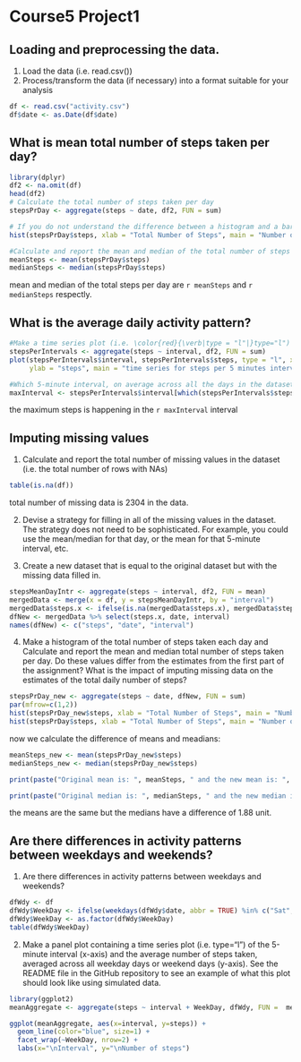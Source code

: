 Course5 Project1
===============================

## Loading and preprocessing the data.

1. Load the data (i.e. \color{red}{\verb|read.csv()|}read.csv())
2. Process/transform the data (if necessary) into a format suitable for your analysis

```r
df <- read.csv("activity.csv")
df$date <- as.Date(df$date)
```

## What is mean total number of steps taken per day?

```r
library(dplyr)
df2 <- na.omit(df)
head(df2)
# Calculate the total number of steps taken per day
stepsPrDay <- aggregate(steps ~ date, df2, FUN = sum)

# If you do not understand the difference between a histogram and a barplot, research the difference between them. Make a histogram of the total number of steps taken each day
hist(stepsPrDay$steps, xlab = "Total Number of Steps", main = "Number of Steps Per Day")

#Calculate and report the mean and median of the total number of steps taken per day
meanSteps <- mean(stepsPrDay$steps)
medianSteps <- median(stepsPrDay$steps)
```

mean and median of the total steps per day are `r meanSteps` and `r medianSteps` respectly.


## What is the average daily activity pattern?

```r
#Make a time series plot (i.e. \color{red}{\verb|type = "l"|}type="l") of the 5-minute interval (x-axis) and the average number of steps taken, averaged across all days (y-axis)
stepsPerIntervals <- aggregate(steps ~ interval, df2, FUN = sum)
plot(stepsPerIntervals$interval, stepsPerIntervals$steps, type = "l", xlab = "5 minutes intervals",
     ylab = "steps", main = "time series for steps per 5 minutes intervals")

#Which 5-minute interval, on average across all the days in the dataset, contains the maximum number of steps?
maxInterval <- stepsPerIntervals$interval[which(stepsPerIntervals$steps == max(stepsPerIntervals$steps))]
```

the maximum steps is happening in the `r maxInterval` interval

## Imputing missing values

1. Calculate and report the total number of missing values in the dataset (i.e. the total number of rows with \color{red}{\verb|NA|}NAs)

```r
table(is.na(df))
```

total number of missing data is 2304 in the data. 

2. Devise a strategy for filling in all of the missing values in the dataset. The strategy does not need to be sophisticated. For example, you could use the mean/median for that day, or the mean for that 5-minute interval, etc.

3. Create a new dataset that is equal to the original dataset but with the missing data filled in.

```r
stepsMeanDayIntr <- aggregate(steps ~ interval, df2, FUN = mean)
mergedData <- merge(x = df, y = stepsMeanDayIntr, by = "interval")
mergedData$steps.x <- ifelse(is.na(mergedData$steps.x), mergedData$steps.y, mergedData$steps.x)
dfNew <- mergedData %>% select(steps.x, date, interval)
names(dfNew) <- c("steps", "date", "interval")
```

4. Make a histogram of the total number of steps taken each day and Calculate and report the mean and median total number of steps taken per day. Do these values differ from the estimates from the first part of the assignment? What is the impact of imputing missing data on the estimates of the total daily number of steps?

```r
stepsPrDay_new <- aggregate(steps ~ date, dfNew, FUN = sum)
par(mfrow=c(1,2))
hist(stepsPrDay_new$steps, xlab = "Total Number of Steps", main = "Number of Steps Per Day with NA Replaced", col = "blue", ylim = c(0, 35))
hist(stepsPrDay$steps, xlab = "Total Number of Steps", main = "Number of Steps Per Day", col = "red", ylim = c(0, 35))
```

now we calculate the difference of means and meadians:
```r
meanSteps_new <- mean(stepsPrDay_new$steps)
medianSteps_new <- median(stepsPrDay_new$steps)

print(paste("Original mean is: ", meanSteps, " and the new mean is: ", meanSteps_new, " and the difference is: ", meanSteps - meanSteps_new))

print(paste("Original median is: ", medianSteps, " and the new median is: ", medianSteps_new, " and the difference is: ", -medianSteps + medianSteps_new))
```

the means are the same but the medians have a difference of 1.88 unit.

## Are there differences in activity patterns between weekdays and weekends?

1. Are there differences in activity patterns between weekdays and weekends?

```r
dfWdy <- df
dfWdy$WeekDay <- ifelse(weekdays(dfWdy$date, abbr = TRUE) %in% c("Sat", "Sun"), "Weekend", "Weekday")
dfWdy$WeekDay <- as.factor(dfWdy$WeekDay)
table(dfWdy$WeekDay)
```

2. Make a panel plot containing a time series plot (i.e. \color{red}{\verb|type = "l"|}type="l") of the 5-minute interval (x-axis) and the average number of steps taken, averaged across all weekday days or weekend days (y-axis). See the README file in the GitHub repository to see an example of what this plot should look like using simulated data.

```r
library(ggplot2)
meanAggregate <- aggregate(steps ~ interval + WeekDay, dfWdy, FUN =  mean)

ggplot(meanAggregate, aes(x=interval, y=steps)) + 
  geom_line(color="blue", size=1) + 
  facet_wrap(~WeekDay, nrow=2) +
  labs(x="\nInterval", y="\nNumber of steps")
```



































